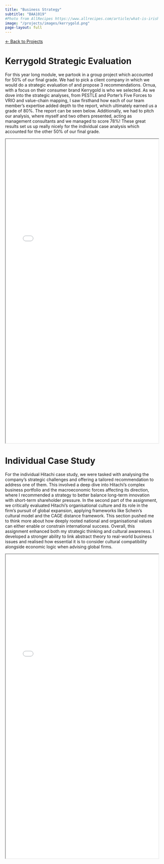 ```yaml
---
title: "Business Strategy"
subtitle: "BAA1019"
#Photo from AllRecipes https://www.allrecipes.com/article/what-is-irish-butter/
image: "/projects/images/kerrygold.png"
page-layout: full
---
```

<a href="/projects.qmd" class="back-button">← Back to Projects</a>

# Kerrygold Strategic Evaluation
For this year long module, we partook in a group project which accounted for 50% of our final grade. We had to pick a client company in which we would do a strategic evaluation of and propose 3 recommendations. Ornua, with a focus on their consumer brand Kerrygold is who we selected. As we dove into the strategic analyses, from PESTLE and Porter's Five Forces to VRIO and value-chain mapping, I saw firsthand how each of our team member's expertise added depth to the report, which ultimately earned us a grade of 80%. The report can be seen below. Additionally, we had to pitch our analysis, where myself and two others presented, acting as management consultants and we managed to score 78%! These great results set us up really nicely for the individual case analysis which accounted for the other 50% of our final grade.

<iframe width="100%" height="1000" src=pdfs/BS14.pdf> </iframe>


# Individual Case Study
For the individual Hitachi case study, we were tasked with analysing the company’s strategic challenges and offering a tailored recommendation to address one of them. This involved a deep dive into Hitachi’s complex business portfolio and the macroeconomic forces affecting its direction, where I recommended a strategy to better balance long-term innovation with short-term shareholder pressure. In the second part of the assignment, we critically evaluated Hitachi’s organisational culture and its role in the firm’s pursuit of global expansion, applying frameworks like Schein’s cultural model and the CAGE distance framework. This section pushed me to think more about how deeply rooted national and organisational values can either enable or constrain international success. Overall, this assignment enhanced both my strategic thinking and cultural awareness. I developed a stronger ability to link abstract theory to real-world business issues and realised how essential it is to consider cultural compatibility alongside economic logic when advising global firms.

<iframe width="100%" height="1000" src=pdfs/strat_case.pdf> </iframe>
